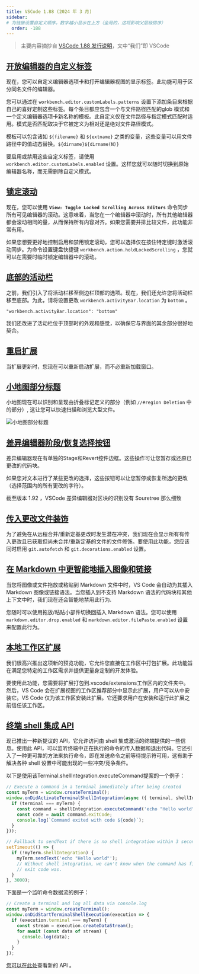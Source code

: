 ```yaml
---
title: VSCode 1.88 (2024 年 3 月)
sidebar:
# 为链接设置自定义顺序，数字越小显示在上方（全局的，这将影响父层级排序）
  order: -188
---
```



> 主要内容摘抄自 [VSCode 1.88 发行说明](https://code.visualstudio.com/updates/v1_88)，文中“我们”即 VSCode

## [开放编辑器的自定义标签](https://code.visualstudio.com/updates/v1_88#_custom-labels-for-open-editors)

现在，您可以自定义编辑器选项卡和打开编辑器视图的显示标签。此功能可用于区分同名文件的编辑器。

您可以通过在 `workbench.editor.customLabels.patterns` 设置下添加条目来根据自己的喜好定制这些标签。每个条目都应包含一个与文件路径匹配的glob 模式和一个定义编辑器选项卡新名称的模板。此自定义仅在文件路径与指定模式匹配时适用。模式是否匹配取决于它被定义为相对还是绝对文件路径模式。

模板可以包含诸如 `${filename}` 和 `${extname}` 之类的变量，这些变量可以用文件路径中的值动态替换。`${dirname}${dirname(N)}`

要启用或禁用这些自定义标签，请使用 `workbench.editor.customLabels.enabled` 设置。这样您就可以随时切换到原始编辑器名称，而无需删除自定义模式。

## [锁定滚动](https://code.visualstudio.com/updates/v1_88#_locked-scrolling)

现在，您可以使用 **`View: Toggle Locked Scrolling Across Editors`** 命令同步所有可见编辑器的滚动。这意味着，当您在一个编辑器中滚动时，所有其他编辑器都会滚动相同的量，从而保持所有内容对齐。如果您需要并排比较文件，此功能非常有用。

如果您想要更好地控制启用和禁用锁定滚动，您可以选择仅在按住特定键时激活滚动同步。为命令设置键盘快捷键 `workbench.action.holdLockedScrolling` ，您就可以在需要时临时锁定编辑器中的滚动。

## [底部的活动栏](https://code.visualstudio.com/updates/v1_88#_activity-bar-at-the-bottom)

之前，我们引入了将活动栏移至侧边栏顶部的选项。现在，我们还允许您将活动栏移至底部。为此，请将设置更改 `workbench.activityBar.location` 为 `bottom` 。

```josn
"workbench.activityBar.location": "bottom"
```

我们还改进了活动栏位于顶部时的外观和感觉，以确保它与界面的其余部分很好地契合。

## [重启扩展](https://code.visualstudio.com/updates/v1_88#_restart-extensions)

当扩展更新时，您现在可以重新启动扩展，而不必重新加载窗口。

## [小地图部分标题](https://code.visualstudio.com/updates/v1_88#_minimap-section-headers)

小地图现在可以识别和呈现由折叠标记定义的部分（例如 `//#region Deletion` 中的部分）, 这让您可以快速扫描和浏览大型文件。

<Image src={myImage1} alt="小地图部分标题" />

## [差异编辑器阶段/恢复选择按钮](https://code.visualstudio.com/updates/v1_88#_diff-editor-stagerevert-selection-buttons)

差异编辑器现在有单独的Stage和Revert控件边框。这些操作可让您暂存或还原已更改的代码块。

如果您对文本进行了某些更改的选择，这些按钮可以让您暂停或恢复所选的更改（选择范围内的所有更改的字符）。

<Aside type="tip" title="不够完善">

截至版本 1.92 ，VSCode 差异编辑器对区块的识别没有 Souretree 那么细致

</Aside>

## [传入更改文件装饰](https://code.visualstudio.com/updates/v1_88#_incoming-changes-file-decorations)

为了避免在从远程合并/重新定基更改时发生潜在冲突，我们现在会显示所有有传入更改且已获取但尚未合并/重新定基的文件的文件修饰。要使用此功能，您应该同时启用 `git.autofetch` 和 `git.decorations.enabled` 设置。

## [在 Markdown 中更智能地插入图像和链接](https://code.visualstudio.com/updates/v1_88#_smarter-inserting-of-images-and-links-in-markdown)

当您将图像或文件拖放或粘贴到 Markdown 文件中时，VS Code 会自动为其插入 Markdown 图像或链接语法。当您插入到不支持 Markdown 语法的代码块和其他上下文中时，我们现在还会智能地禁用此行为.

您随时可以使用拖放/粘贴小部件切换回插入 Markdown 语法。您可以使用 `markdown.editor.drop.enabled` 和 `markdown.editor.filePaste.enabled` 设置来配置此行为。

## [本地工作区扩展](https://code.visualstudio.com/updates/v1_88#_local-workspace-extensions)

我们很高兴推出这项新的预览功能，它允许您直接在工作区中打包扩展。此功能旨在满足您特定的工作区需求并提供更量身定制的开发体验。

要使用此功能，您需要将扩展​​打包到.vscode/extensions工作区内的文件夹中。然后，VS Code 会在扩展​​视图的工作区推荐部分中显示此扩展，用户可以从中安装它。VS Code 仅为该工作区安装此扩展。它还要求用户在安装和运行此扩展之前信任该工作区。

## [终端 shell 集成 API](https://code.visualstudio.com/updates/v1_88#_terminal-shell-integration-api)

现已推出一种新提议的 API，它允许访问由 shell 集成激活的终端提供的一些信息。使用此 API，可以监听终端中正在执行的命令的传入数据和退出代码。它还引入了一种更可靠的方法来执行命令，即在发送命令之前等待提示符可用，这有助于解决各种 shell 设置中可能出现的一些冲突/竞争条件。

以下是使用该Terminal.shellIntegration.executeCommand提案的一个例子：
```ts
// Execute a command in a terminal immediately after being created
const myTerm = window.createTerminal();
window.onDidActivateTerminalShellIntegration(async ({ terminal, shellIntegration }) => {
  if (terminal === myTerm) {
    const command = shellIntegration.executeCommand('echo "Hello world"');
    const code = await command.exitCode;
    console.log(`Command exited with code ${code}`);
  }
}));

// Fallback to sendText if there is no shell integration within 3 seconds of launching
setTimeout(() => {
  if (!myTerm.shellIntegration) {
    myTerm.sendText('echo "Hello world"');
    // Without shell integration, we can't know when the command has finished or what the
    // exit code was.
  }
}, 3000);
```

下面是一个监听命令数据流的例子：
```ts
// Create a terminal and log all data via console.log
const myTerm = window.createTerminal();
window.onDidStartTerminalShellExecution(execution => {
  if (execution.terminal === myTerm) {
    const stream = execution.createDataStream();
    for await (const data of stream) {
      console.log(data);
    }
  }
});
```

[您可以在此处](https://translate.google.com/website?sl=auto&tl=zh-CN&hl=zh-CN&u=https://github.com/microsoft/vscode/blob/main/src/vscode-dts/vscode.proposed.terminalShellIntegration.d.ts)查看新的 API 。
